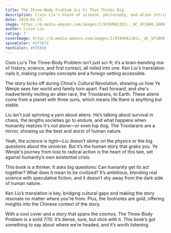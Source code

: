 ```yaml
---
title: The Three-Body Problem Sci-Fi That Thinks Big
description: Cixin Liu's blend of science, philosophy, and alien intrigue.
date: 2024-03-22
image: https://m.media-amazon.com/images/I/919XM42JQlL._AC_UF1000,1000_QL80_.jpg
author: Cixin Liu
rating: 7
coverImage: https://m.media-amazon.com/images/I/919XM42JQlL._AC_UF1000,1000_QL80_.jpg
spineColor: #1F3B7A
textColor: #FFEBEB
---
```


Cixin Liu's The Three-Body Problem isn’t just sci-fi; it’s a brain-bending mix of history, science, and first contact, all rolled into one. Ken Liu's translation nails it, making complex concepts and a foreign setting accessible.

The story kicks off during China's Cultural Revolution, showing us how Ye Wenjie sees her world and family torn apart. Fast forward, and she's inadvertently inviting an alien race, the Trisolarans, to Earth. These aliens come from a planet with three suns, which means life there is anything but stable. 

Liu isn't just spinning a yarn about aliens. He’s talking about survival in chaos, the lengths societies go to endure, and what happens when humanity realizes it's not alone—or even top dog. The Trisolarans are a mirror, showing us the best and worst of human nature.

Yeah, the science is tight—Liu doesn’t skimp on the physics or the big questions about the universe. But it’s the human story that grabs you. Ye Wenjie's journey from loss to radical action is the heart of this tale, set against humanity’s own existential crisis.

This book is a thinker. It asks big questions: Can humanity get its act together? What does it mean to be civilized? It’s ambitious, blending real science with speculative fiction, and it doesn’t shy away from the dark side of human nature.

Ken Liu’s translation is key, bridging cultural gaps and making the story resonate no matter where you're from. Plus, the footnotes are gold, offering insights into the Chinese context of the story.

With a cool cover and a story that spans the cosmos, The Three-Body Problem is a solid 7/10. It’s dense, sure, but stick with it. This book’s got something to say about where we’re headed, and it’s worth listening.
